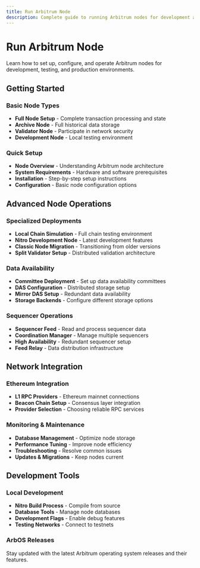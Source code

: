```yaml
---
title: Run Arbitrum Node
description: Complete guide to running Arbitrum nodes for development and production
---
```


# Run Arbitrum Node

Learn how to set up, configure, and operate Arbitrum nodes for development, testing, and production environments.

## Getting Started

### Basic Node Types
- **Full Node Setup** - Complete transaction processing and state
- **Archive Node** - Full historical data storage
- **Validator Node** - Participate in network security
- **Development Node** - Local testing environment

### Quick Setup
- **Node Overview** - Understanding Arbitrum node architecture
- **System Requirements** - Hardware and software prerequisites
- **Installation** - Step-by-step setup instructions
- **Configuration** - Basic node configuration options

## Advanced Node Operations

### Specialized Deployments
- **Local Chain Simulation** - Full chain testing environment
- **Nitro Development Node** - Latest development features
- **Classic Node Migration** - Transitioning from older versions
- **Split Validator Setup** - Distributed validation architecture

### Data Availability
- **Committee Deployment** - Set up data availability committees
- **DAS Configuration** - Distributed storage setup
- **Mirror DAS Setup** - Redundant data availability
- **Storage Backends** - Configure different storage options

### Sequencer Operations
- **Sequencer Feed** - Read and process sequencer data
- **Coordination Manager** - Manage multiple sequencers
- **High Availability** - Redundant sequencer setup
- **Feed Relay** - Data distribution infrastructure

## Network Integration

### Ethereum Integration
- **L1 RPC Providers** - Ethereum mainnet connections
- **Beacon Chain Setup** - Consensus layer integration
- **Provider Selection** - Choosing reliable RPC services

### Monitoring & Maintenance
- **Database Management** - Optimize node storage
- **Performance Tuning** - Improve node efficiency
- **Troubleshooting** - Resolve common issues
- **Updates & Migrations** - Keep nodes current

## Development Tools

### Local Development
- **Nitro Build Process** - Compile from source
- **Database Tools** - Manage node databases
- **Development Flags** - Enable debug features
- **Testing Networks** - Connect to testnets

### ArbOS Releases
Stay updated with the latest Arbitrum operating system releases and their features.
